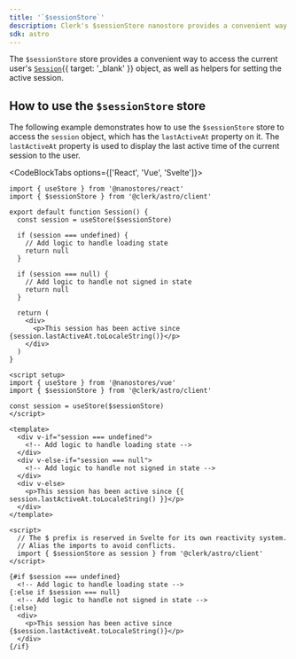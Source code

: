 ```yaml
---
title: '`$sessionStore`'
description: Clerk's $sessionStore nanostore provides a convenient way to access the current user Session object, as well as helpers to set the session.
sdk: astro
---
```


The `$sessionStore` store provides a convenient way to access the current user's [`Session`](/docs/reference/javascript/session){{ target: '_blank' }} object, as well as helpers for setting the active session.

## How to use the `$sessionStore` store

The following example demonstrates how to use the `$sessionStore` store to access the `session` object, which has the `lastActiveAt` property on it. The `lastActiveAt` property is used to display the last active time of the current session to the user.

<CodeBlockTabs options={['React', 'Vue', 'Svelte']}>
  ```tsx {{ filename: 'session.tsx' }}
  import { useStore } from '@nanostores/react'
  import { $sessionStore } from '@clerk/astro/client'

  export default function Session() {
    const session = useStore($sessionStore)

    if (session === undefined) {
      // Add logic to handle loading state
      return null
    }

    if (session === null) {
      // Add logic to handle not signed in state
      return null
    }

    return (
      <div>
        <p>This session has been active since {session.lastActiveAt.toLocaleString()}</p>
      </div>
    )
  }
  ```

  ```vue {{ filename: 'session.vue' }}
  <script setup>
  import { useStore } from '@nanostores/vue'
  import { $sessionStore } from '@clerk/astro/client'

  const session = useStore($sessionStore)
  </script>

  <template>
    <div v-if="session === undefined">
      <!-- Add logic to handle loading state -->
    </div>
    <div v-else-if="session === null">
      <!-- Add logic to handle not signed in state -->
    </div>
    <div v-else>
      <p>This session has been active since {{ session.lastActiveAt.toLocaleString() }}</p>
    </div>
  </template>
  ```

  ```svelte {{ filename: 'session.svelte' }}
  <script>
    // The $ prefix is reserved in Svelte for its own reactivity system.
    // Alias the imports to avoid conflicts.
    import { $sessionStore as session } from '@clerk/astro/client'
  </script>

  {#if $session === undefined}
    <!-- Add logic to handle loading state -->
  {:else if $session === null}
    <!-- Add logic to handle not signed in state -->
  {:else}
    <div>
      <p>This session has been active since {$session.lastActiveAt.toLocaleString()}</p>
    </div>
  {/if}
  ```
</CodeBlockTabs>

